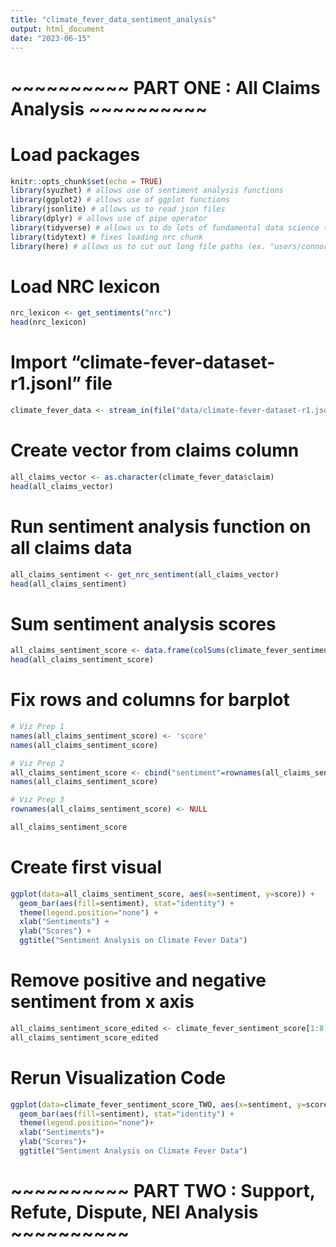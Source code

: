 ---
title: "climate_fever_data_sentiment_analysis"
output: html_document
date: "2023-06-15"
---

# ~~~~~~~~~~ PART ONE : All Claims Analysis ~~~~~~~~~~

# Load packages
```{r setup, include=FALSE}
knitr::opts_chunk$set(echo = TRUE)
library(syuzhet) # allows use of sentiment analysis functions
library(ggplot2) # allows use of ggplot functions
library(jsonlite) # allows us to read json files
library(dplyr) # allows use of pipe operator
library(tidyverse) # allows us to do lots of fundamental data science tasks (ex. read_csv)
library(tidytext) # fixes loading nrc chunk 
library(here) # allows us to cut out long file paths (ex. "users/connor/dowloads/etc")
```

# Load NRC lexicon
```{r}
nrc_lexicon <- get_sentiments("nrc")
head(nrc_lexicon)
```

# Import "climate-fever-dataset-r1.jsonl" file
```{r}
climate_fever_data <- stream_in(file("data/climate-fever-dataset-r1.jsonl"))
```

# Create vector from claims column
```{r}
all_claims_vector <- as.character(climate_fever_data$claim)
head(all_claims_vector)
```

# Run sentiment analysis function on all claims data
```{r}
all_claims_sentiment <- get_nrc_sentiment(all_claims_vector)
head(all_claims_sentiment)
```

# Sum sentiment analysis scores
```{r}
all_claims_sentiment_score <- data.frame(colSums(climate_fever_sentiment[,]))
head(all_claims_sentiment_score)
```

# Fix rows and columns for barplot
```{r}
# Viz Prep 1
names(all_claims_sentiment_score) <- 'score'
names(all_claims_sentiment_score)

# Viz Prep 2
all_claims_sentiment_score <- cbind("sentiment"=rownames(all_claims_sentiment_score), all_claims_sentiment_score)
names(all_claims_sentiment_score)

# Viz Prep 3
rownames(all_claims_sentiment_score) <- NULL

all_claims_sentiment_score
```

# Create first visual
```{r}
ggplot(data=all_claims_sentiment_score, aes(x=sentiment, y=score)) +
  geom_bar(aes(fill=sentiment), stat="identity") +
  theme(legend.position="none") +
  xlab("Sentiments") +
  ylab("Scores") +
  ggtitle("Sentiment Analysis on Climate Fever Data")
```

# Remove positive and negative sentiment from x axis
```{r}
all_claims_sentiment_score_edited <- climate_fever_sentiment_score[1:8,]
all_claims_sentiment_score_edited
```

# Rerun Visualization Code
```{r}

ggplot(data=climate_fever_sentiment_score_TWO, aes(x=sentiment, y=score))+
  geom_bar(aes(fill=sentiment), stat="identity") +
  theme(legend.position="none")+
  xlab("Sentiments")+
  ylab("Scores")+
  ggtitle("Sentiment Analysis on Climate Fever Data")
```

# ~~~~~~~~~~ PART TWO : Support, Refute, Dispute, NEI Analysis ~~~~~~~~~~

# 
```{r}

```

# 
```{r}

```

# 
```{r}

```

# 
```{r}

```

# 
```{r}

```

